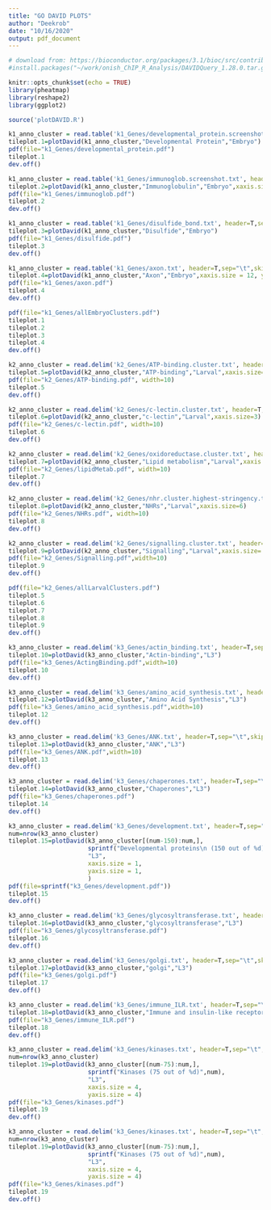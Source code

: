 ```yaml
---
title: "GO DAVID PLOTS"
author: "Deekrob"
date: "10/16/2020"
output: pdf_document
---
```

```r
# download from: https://bioconductor.org/packages/3.1/bioc/src/contrib/DAVIDQuery_1.28.0.tar.gz
#install.packages("~/work/onish_ChIP_R_Analysis/DAVIDQuery_1.28.0.tar.gz", repos = NULL, type = "source")
```
```r
knitr::opts_chunk$set(echo = TRUE)
library(pheatmap)
library(reshape2)
library(ggplot2)
```


```r
source('plotDAVID.R')
```

```r
k1_anno_cluster = read.table('k1_Genes/developmental_protein.screenshot.txt', header=T,sep="\t",skipNul=T,row.names = 1, check.names=F)
tileplot.1=plotDavid(k1_anno_cluster,"Developmental Protein","Embryo")
pdf(file="k1_Genes/developmental_protein.pdf")
tileplot.1
dev.off()
```


```r
k1_anno_cluster = read.table('k1_Genes/immunoglob.screenshot.txt', header=T,sep="\t",skipNul=T,row.names = 1, check.names=F)
tileplot.2=plotDavid(k1_anno_cluster,"Immunoglobulin","Embryo",xaxis.size = 12, yaxis.size = 12)
pdf(file="k1_Genes/immunoglob.pdf")
tileplot.2
dev.off()
```

```r
k1_anno_cluster = read.table('k1_Genes/disulfide_bond.txt', header=T,sep="\t",skipNul=T,row.names = 1, check.names=F)
tileplot.3=plotDavid(k1_anno_cluster,"Disulfide","Embryo")
pdf(file="k1_Genes/disulfide.pdf")
tileplot.3
dev.off()
```
```r
k1_anno_cluster = read.table('k1_Genes/axon.txt', header=T,sep="\t",skipNul=T,row.names = 1, check.names=F)
tileplot.4=plotDavid(k1_anno_cluster,"Axon","Embryo",xaxis.size = 12, yaxis.size = 12)
pdf(file="k1_Genes/axon.pdf")
tileplot.4
dev.off()
```
```r
pdf(file="k1_Genes/allEmbryoClusters.pdf")
tileplot.1
tileplot.2
tileplot.3
tileplot.4
dev.off()
```

```r
k2_anno_cluster = read.delim('k2_Genes/ATP-binding.cluster.txt', header=T,sep="\t",skipNul=T,row.names = 1, check.names=F)
tileplot.5=plotDavid(k2_anno_cluster,"ATP-binding","Larval",xaxis.size=3,yaxis.size=5)
pdf(file="k2_Genes/ATP-binding.pdf", width=10)
tileplot.5
dev.off()
```
```r
k2_anno_cluster = read.delim('k2_Genes/c-lectin.cluster.txt', header=T,sep="\t",skipNul=T,row.names = 1, check.names=F)
tileplot.6=plotDavid(k2_anno_cluster,"c-lectin","Larval",xaxis.size=3)
pdf(file="k2_Genes/c-lectin.pdf", width=10)
tileplot.6
dev.off()
```
```r
k2_anno_cluster = read.delim('k2_Genes/oxidoreductase.cluster.txt', header=T,sep="\t",skipNul=T,row.names = 1, check.names=F)
tileplot.7=plotDavid(k2_anno_cluster,"Lipid metabolism","Larval",xaxis.size=6)
pdf(file="k2_Genes/lipidMetab.pdf", width=10)
tileplot.7
dev.off()
```
```r
k2_anno_cluster = read.delim('k2_Genes/nhr.cluster.highest-stringency.txt', header=T,sep="\t",skipNul=T,row.names = 1, check.names=F)
tileplot.8=plotDavid(k2_anno_cluster,"NHRs","Larval",xaxis.size=6)
pdf(file="k2_Genes/NHRs.pdf", width=10)
tileplot.8
dev.off()
```
```r
k2_anno_cluster = read.delim('k2_Genes/signalling.cluster.txt', header=T,sep="\t",skipNul=T,row.names = 1, check.names=F)
tileplot.9=plotDavid(k2_anno_cluster,"Signalling","Larval",xaxis.size=.5,yaxis.size=1)
pdf(file="k2_Genes/Signalling.pdf",width=10)
tileplot.9
dev.off()
```

```r
pdf(file="k2_Genes/allLarvalClusters.pdf")
tileplot.5
tileplot.6
tileplot.7
tileplot.8
tileplot.9
dev.off()
```
```r
k3_anno_cluster = read.delim('k3_Genes/actin_binding.txt', header=T,sep="\t",skipNul=T,row.names = 1, check.names=F)
tileplot.10=plotDavid(k3_anno_cluster,"Actin-binding","L3")
pdf(file="k3_Genes/ActingBinding.pdf",width=10)
tileplot.10
dev.off()
```
```r
k3_anno_cluster = read.delim('k3_Genes/amino_acid_synthesis.txt', header=T,sep="\t",skipNul=T,row.names = 1, check.names=F)
tileplot.12=plotDavid(k3_anno_cluster,"Amino Acid Synthesis","L3")
pdf(file="k3_Genes/amino_acid_synthesis.pdf",width=10)
tileplot.12
dev.off()
```
```r
k3_anno_cluster = read.delim('k3_Genes/ANK.txt', header=T,sep="\t",skipNul=T,row.names = 1, check.names=F)
tileplot.13=plotDavid(k3_anno_cluster,"ANK","L3")
pdf(file="k3_Genes/ANK.pdf",width=10)
tileplot.13
dev.off()
```
```r
k3_anno_cluster = read.delim('k3_Genes/chaperones.txt', header=T,sep="\t",skipNul=T,row.names = 1, check.names=F)
tileplot.14=plotDavid(k3_anno_cluster,"Chaperones","L3")
pdf(file="k3_Genes/chaperones.pdf")
tileplot.14
dev.off()
```
```r
k3_anno_cluster = read.delim('k3_Genes/development.txt', header=T,sep="\t",skipNul=T,row.names = 1, check.names=F)
num=nrow(k3_anno_cluster)
tileplot.15=plotDavid(k3_anno_cluster[(num-150):num,],
                      sprintf("Developmental proteins\n (150 out of %d)",num),
                      "L3",
                      xaxis.size = 1,
                      yaxis.size = 1,
                      )
pdf(file=sprintf("k3_Genes/development.pdf"))
tileplot.15
dev.off()
```
```r
k3_anno_cluster = read.delim('k3_Genes/glycosyltransferase.txt', header=T,sep="\t",skipNul=T,row.names = 1, check.names=F)
tileplot.16=plotDavid(k3_anno_cluster,"glycosyltransferase","L3")
pdf(file="k3_Genes/glycosyltransferase.pdf")
tileplot.16
dev.off()
```
```r
k3_anno_cluster = read.delim('k3_Genes/golgi.txt', header=T,sep="\t",skipNul=T,row.names = 1, check.names=F)
tileplot.17=plotDavid(k3_anno_cluster,"golgi","L3")
pdf(file="k3_Genes/golgi.pdf")
tileplot.17
dev.off()
```
```r
k3_anno_cluster = read.delim('k3_Genes/immune_ILR.txt', header=T,sep="\t",skipNul=T,row.names = 1, check.names=F)
tileplot.18=plotDavid(k3_anno_cluster,"Immune and insulin-like receptor","L3")
pdf(file="k3_Genes/immune_ILR.pdf")
tileplot.18
dev.off()
```
```r
k3_anno_cluster = read.delim('k3_Genes/kinases.txt', header=T,sep="\t",skipNul=T,row.names = 1, check.names=F)
num=nrow(k3_anno_cluster)
tileplot.19=plotDavid(k3_anno_cluster[(num-75):num,],
                      sprintf("Kinases (75 out of %d)",num),
                      "L3",
                      xaxis.size = 4,
                      yaxis.size = 4)
pdf(file="k3_Genes/kinases.pdf")
tileplot.19
dev.off()
```
```r
k3_anno_cluster = read.delim('k3_Genes/kinases.txt', header=T,sep="\t",skipNul=T,row.names = 1, check.names=F)
num=nrow(k3_anno_cluster)
tileplot.19=plotDavid(k3_anno_cluster[(num-75):num,],
                      sprintf("Kinases (75 out of %d)",num),
                      "L3",
                      xaxis.size = 4,
                      yaxis.size = 4)
pdf(file="k3_Genes/kinases.pdf")
tileplot.19
dev.off()
```



